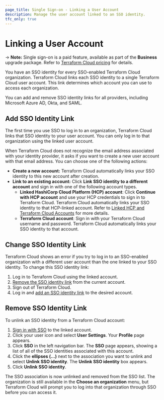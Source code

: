 ```yaml
---
page_title: Single Sign-on - Linking a User Account
description: Manage the user account linked to an SSO identity.
tfc_only: true
---
```


# Linking a User Account

-> **Note:** Single sign-on is a paid feature, available as part of the **Business** upgrade package. Refer to [Terraform Cloud pricing](https://www.hashicorp.com/products/terraform/pricing) for details.

You have an SSO identity for every SSO-enabled Terraform Cloud organization. Terraform Cloud links each SSO identity to a single Terraform Cloud user account. This link determines which account you can use to access each organization.

You can add and remove SSO identity links for all providers, including Microsoft Azure AD, Okta, and SAML.

## Add SSO Identity Link

The first time you use SSO to log in to an organization, Terraform Cloud links that SSO identity to your user account. You can only log in to that organization using the linked user account.

When Terraform Cloud does not recognize the email address associated with your identity provider, it asks if you want to create a new user account with that email address. You can choose one of the following actions:

- **Create a new account:** Terraform Cloud automatically links your SSO identity to this new account after creation.
- **Link to an existing account:** Click **Link SSO identity to a different account** and sign in with one of the following account types.
  - **Linked HashiCorp Cloud Platform (HCP) account**: Click **Continue with HCP account** and use your HCP credentials to sign in to Terraform Cloud. Terraform Cloud automatically links your SSO identity to that HCP-linked account. Refer to [Linked HCP and Terraform Cloud Accounts](/terraform/cloud-docs/users-teams-organizations/users#linked-hcp-and-terraform-cloud-accounts) for more details.
  - **Terraform Cloud account**: Sign in with your Terraform Cloud username and password. Terraform Cloud automatically links your SSO identity to that account.

## Change SSO Identity Link

Terraform Cloud shows an error if you try to log in to an SSO-enabled organization with a different user account than the one linked to your SSO identity. To change this SSO identity link:

1. Log in to Terraform Cloud using the linked account.
1. [Remove the SSO identity link](#remove-sso-identity-link) from the current account.
1. Sign out of Terraform Cloud.
1. Log in and [add an SSO identity link](#add-sso-identity-link) to the desired account.

## Remove SSO Identity Link

To unlink an SSO identity from a Terraform Cloud account:

1. [Sign in with SSO](/terraform/cloud-docs/users-teams-organizations/single-sign-on#signing-in-with-sso) to the linked account.
1. Click your user icon and select **User Settings**. Your **Profile** page appears.
1. Click **SSO** in the left navigation bar. The **SSO** page appears, showing a list of all of the SSO identities associated with this account.
1. Click the **ellipses (...)** next to the association you want to unlink and select **Unlink SSO identity**. The **Unlink SSO identity** box appears.
1. Click **Unlink SSO identity**.

The SSO association is now unlinked and removed from the SSO list. The organization is still available in the **Choose an organization** menu, but Terraform Cloud will prompt you to log into that organization through SSO before you can access it.



